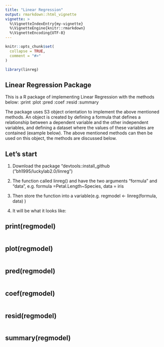```yaml
---
title: "Linear Regression"
output: rmarkdown::html_vignette
vignette: >
  %\VignetteIndexEntry{my-vignette}
  %\VignetteEngine{knitr::rmarkdown}
  %\VignetteEncoding{UTF-8}
---
```


```r
knitr::opts_chunk$set(
  collapse = TRUE,
  comment = "#>"
)
```

```r
library(linreg)
```

## Linear Regression Package
This is a R package of implementing Linear Regression with the methods below: 
:print
:plot
:pred
:coef
:resid
:summary

The package uses S3 object orientation to implement the above mentioned methods. An object is created by defining a formula that defines a relationship between a dependent variable and the other independent variables, and defining a dataset where the values of these variables are contained (example below). The above mentioned methods can then be used on this object, the methods are discussed below. 


## Let's start

1. Download the package "devtools::install_github ("bh1995/luckylab2.0/linreg")

2. The function called
linreg() and have the two arguments "formula" and "data", e.g. formula =Petal.Length~Species, data = iris

3. Then store the function into a variable(e.g. regmodel <- linreg(formula, data) )

4. It will be what it looks like:

## print(regmodel)
```
```
## plot(regmodel)
```
```
## pred(regmodel)
```
```
## coef(regmodel)
```
```
## resid(regmodel)
```
```
## summary(regmodel)
```
```



